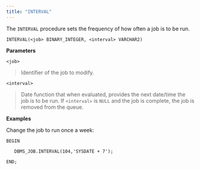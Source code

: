 ```yaml
---
title: "INTERVAL"
---
```


The `INTERVAL` procedure sets the frequency of how often a job is to be run.

`INTERVAL(<job> BINARY_INTEGER, <interval> VARCHAR2)`

**Parameters**

`<job>`

> Identifier of the job to modify.

`<interval>`

> Date function that when evaluated, provides the next date/time the job is to be run. If `<interval>` is `NULL` and the job is complete, the job is removed from the queue.

**Examples**

Change the job to run once a week:

``` text
BEGIN

   DBMS_JOB.INTERVAL(104,'SYSDATE + 7');

END;
```
